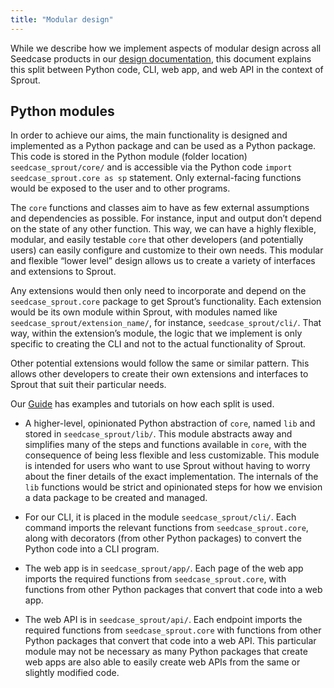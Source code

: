 ```yaml
---
title: "Modular design"
---
```


While we describe how we implement aspects of modular design across all
Seedcase products in our [design
documentation](https://design.seedcase-project.org), this document
explains this split between Python code, CLI, web app, and web API in
the context of Sprout.

## Python modules

In order to achieve our aims, the main functionality is designed and
implemented as a Python package and can be used as a Python package.
This code is stored in the Python module (folder location)
`seedcase_sprout/core/` and is accessible via the Python code
`import seedcase_sprout.core as sp` statement. Only external-facing functions
would be exposed to the user and to other programs.

The `core` functions and classes aim to have as few external assumptions
and dependencies as possible. For instance, input and output don't
depend on the state of any other function. This way, we can have a
highly flexible, modular, and easily testable `core` that other
developers (and potentially users) can easily configure and customize to
their own needs. This modular and flexible "lower level" design allows
us to create a variety of interfaces and extensions to Sprout.

Any extensions would then only need to incorporate and depend on the
`seedcase_sprout.core` package to get Sprout's functionality. Each
extension would be its own module within Sprout, with modules named like
`seedcase_sprout/extension_name/`, for instance, `seedcase_sprout/cli/`.
That way, within the extension's module, the logic that we implement is
only specific to creating the CLI and not to the actual functionality of
Sprout.

Other potential extensions would follow the same or similar pattern.
This allows other developers to create their own extensions and
interfaces to Sprout that suit their particular needs.

Our [Guide](/docs/guide/index.qmd) has examples and tutorials on how
each split is used.

-   A higher-level, opinionated Python abstraction of `core`, named
    `lib` and stored in `seedcase_sprout/lib/`. This module abstracts
    away and simplifies many of the steps and functions available in
    `core`, with the consequence of being less flexible and less
    customizable. This module is intended for users who want to use
    Sprout without having to worry about the finer details of the exact
    implementation. The internals of the `lib` functions would be strict
    and opinionated steps for how we envision a data package to be
    created and managed.

-   For our CLI, it is placed in the module `seedcase_sprout/cli/`. Each
    command imports the relevant functions from `seedcase_sprout.core`,
    along with decorators (from other Python packages) to convert the
    Python code into a CLI program.

-   The web app is in `seedcase_sprout/app/`. Each page of the web app
    imports the required functions from `seedcase_sprout.core`, with
    functions from other Python packages that convert that code into a
    web app.

-   The web API is in `seedcase_sprout/api/`. Each endpoint imports the
    required functions from `seedcase_sprout.core` with functions from
    other Python packages that convert that code into a web API. This
    particular module may not be necessary as many Python packages that
    create web apps are also able to easily create web APIs from the
    same or slightly modified code.
